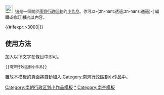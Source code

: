 <div class="notice metadata" id="stub" style="font-size: small;">[[File:北魏･斉.PNG|25px|南齊]]&nbsp;&nbsp;這是一個關於[[南齊行政區劃]]的[[Wikipedia:小作品|小作品]]。你可以-{zh-hant:透過;zh-hans:通過}-<span class="plainlinks">[{{fullurl:{{FULLPAGENAME}}|action=edit}} 編輯或修訂]</span>擴充其內容。</div><includeonly>[[Category:南齊行政區劃小作品|{{PAGENAME}}]]{{#ifexpr:{{PAGESIZE:{{FULLPAGENAME}}|R}}>3000|[[Category:字數已超過3000字節的小作品|{{PAGENAME}}]]}}</includeonly><noinclude>

==使用方法==
加入以下文字在條目中即可。
<pre>{{南齊行政區劃小作品}}</pre>

置放本模板的頁面將自動加入[[:Category:南齊行政區劃小作品]]中。
[[Category:南朝行政区划小作品模板]]
[[Category:南齊行政區劃小作品|*]]
[[Category:南齐模板]]
</noinclude>